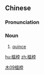{{also|榅桲}}
==Chinese==
{{zh-forms|s=榅桲}}

===Pronunciation===
{{zh-pron
|m=wēnpo,yùnbó
|cat=n
}}

===Noun===
{{zh-noun}}

# [[quince]]

[[Category:zh:Fruits|木09榲桲]]

[[hu:榲桲]]
[[zh:榲桲]]